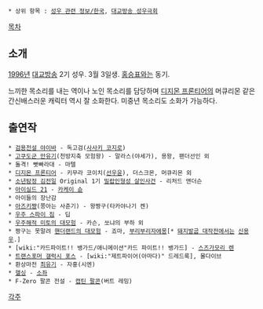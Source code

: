  * 상위 항목 : [[성우 관련 정보/한국]], [[대교방송 성우극회]]

[[목차]]
== 소개 ==
[[1996년]] [[대교방송]] 2기 성우. 3월 3일생. [[홍승표]]와는 동기.

느끼한 목소리를 내는 역이나 노인 목소리를 담당하며 [[디지몬 프론티어]]의 머큐리몬 같은 간신배스러운 캐릭터 역시 잘 소화한다. 미중년 목소리도 소화가 가능하다.

== 출연작 ==
 * [[검용전설 야이바]] - 독고검([[사사키 코지로]])
 * [[고쿠도군 만유기]](천방지축 모험왕) - 말라스(야세가), 용왕, 팬더선인 외
 * 돌격! 빳빠라대 - 마텔
 * [[디지몬 프론티어]] - 키무라 코이치([[선우윤]]), 더스크몬, 머큐리몬 외
 * [[소년탐정 김전일]] Original 1기 [[밀랍인형성 살인사건]] - 리처드 앤더슨
 * [[아이실드 21]] - [[카케이 슌]]
 * 아이들의 장난감
 * [[아즈키쨩]](쫑아는 사춘기) - 왕짱구(타카야나기 켄)
 * [[우주 스파이 짐]] - 딥
 * [[우주해적 미토의 대모험]] - 카슨, 쏘냐의 부하 외
 * 짱구는 못말려 [[핸더랜드의 대모험]] - 죠마, [[부리부리자에몽]][* [[돼지발굽 대작전]]에서는 [[신용우]].]
 * [wiki:"카드파이트!! 뱅가드/애니메이션"카드 파이트!! 뱅가드] - [[스즈가모리 렌]]
 * [[트랜스포머 갤럭시 포스]] - [wiki:"제트파이어(아마다)" 드레드록], 몰다이브
 * 환상마전 [[최유기]] - 자홍(시엔)
 * [[헬싱]] - [[소좌]]
 * F-Zero 팔콘 전설 - [[캡틴 팔콘]](버트 레밍)

[[각주]]
